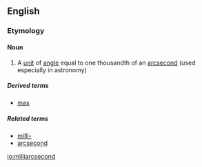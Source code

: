 ==English==

===Etymology===
{{prefix|milli|arcsecond|lang=en}}

====Noun====
{{en-noun|head=[[milli]][[arcsecond]]}}

# {{context|metrology|lang=en}} A [[unit]] of [[angle]] equal to one thousandth of an [[arcsecond]] (used especially in astronomy)

=====Derived terms=====
* {{sense|abbreviation}} [[mas]]

=====Related terms=====
* [[milli-]]
* [[arcsecond]]

[[io:milliarcsecond]]